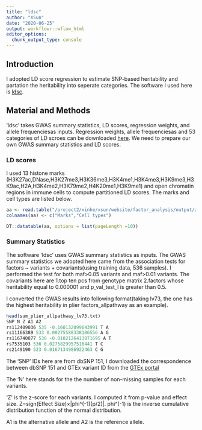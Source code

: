```yaml
---
title: "ldsc"
author: "XSun"
date: "2020-06-25"
output: workflowr::wflow_html
editor_options:
  chunk_output_type: console
---
```


## Introduction

I adopted LD score regression to estimate SNP-based heritability and partation the heritability into seperate categories. The software I used here is [ldsc](https://github.com/bulik/ldsc).


## Material and Methods

'ldsc' takes GWAS summary statistics, LD scores, regression weights, and allele frequenciesas inputs. Regression weights, allele frequenciesas and 53 categories of LD scroes can be downloaded [here](https://data.broadinstitute.org/alkesgroup/LDSCORE/). We need to prepare our own GWAS summary statistics and LD scores.

### LD scores

I used 13 histone marks (H3K27ac,DNase,H3K27me3,H3K36me3,H3K4me1,H3K4me3,H3K9me3,H3K9ac,H2A,H3K4me2,H3K79me2,H4K20me1,H3K9me1) and open chromatin regions in immune cells to compute partitioned LD scores. The marks and cell types are listed below.


```r
aa <- read.table("/project2/xinhe/xsun/website/factor_analysis/output/annot_list_2col.txt", header = F)
colnames(aa) <- c("Marks","Cell types")

DT::datatable(aa, options = list(pageLength =10))
```

### Summary Statistics 

The software 'ldsc' uses GWAS summary statistics as inputs. The GWAS summary statistics we adopted here came from the association tests for factors ~ variants + covariants(using training data, 536 samples). I performed the test for both maf>0.05 variants and maf>0.01 variants. The covariants here are 1.top ten pcs from genotype matrix 2.factors whose heritability equal to 0.000001 and p_val_test_l is greater than 0.5.

I converted the GWAS results into following format(taking lv73, the one has the highest heritability in plier factors_allpathway as an example).


```r
head(sum_plier_allpathway_lv73.txt)
SNP N Z A1 A2
rs112409036 535 -0.160132099643991 T A
rs11166389 533 0.00275588338106556 A G
rs116740877 536 -0.0102126413071695 A T
rs7535103 536 0.0275829957516441 T C
rs2149190 523 0.0167134986922463 C G
```
      

The 'SNP' IDs here are from dbSNP 151, I downloaded the correspondence between dbSNP 151 and GTEx variant ID from the [GTEx portal](https://storage.googleapis.com/gtex_analysis_v8/reference/GTEx_Analysis_2017-06-05_v8_WholeGenomeSeq_838Indiv_Analysis_Freeze.lookup_table.txt.gz)

The 'N' here stands for the the number of non-missing samples for each variants.

'Z' is the z-score for each variants. I computed it from p-value and effect size. 
Z=sign(Effect Size)×|phi^(-1)(p/2)|.  phi^(-1) is the inverse cumulative distribution function of the normal distribution.

A1 is the alternative allele and A2 is the reference allele.
